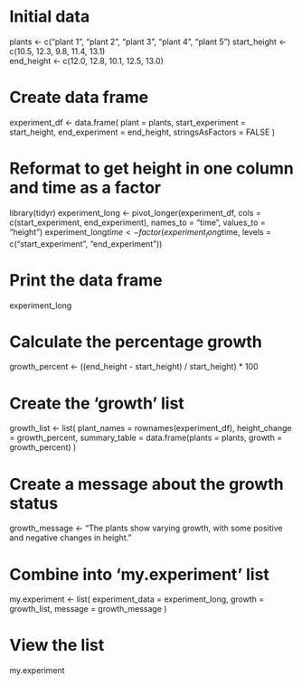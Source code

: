 # Initial data
plants <- c("plant 1", "plant 2", "plant 3", "plant 4", "plant 5")
start_height <- c(10.5, 12.3, 9.8, 11.4, 13.1)  
end_height <- c(12.0, 12.8, 10.1, 12.5, 13.0)   

# Create data frame
experiment_df <- data.frame(
  plant = plants,
  start_experiment = start_height,
  end_experiment = end_height,
  stringsAsFactors = FALSE
)

# Reformat to get height in one column and time as a factor
library(tidyr)
experiment_long <- pivot_longer(experiment_df, 
                                cols = c(start_experiment, end_experiment), 
                                names_to = "time", 
                                values_to = "height")
experiment_long$time <- factor(experiment_long$time, levels = c("start_experiment", "end_experiment"))

# Print the data frame
experiment_long

# Calculate the percentage growth
growth_percent <- ((end_height - start_height) / start_height) * 100

# Create the 'growth' list
growth_list <- list(
  plant_names = rownames(experiment_df),
  height_change = growth_percent,
  summary_table = data.frame(plants = plants, growth = growth_percent)
)

# Create a message about the growth status
growth_message <- "The plants show varying growth, with some positive and negative changes in height."

# Combine into 'my.experiment' list
my.experiment <- list(
  experiment_data = experiment_long,
  growth = growth_list,
  message = growth_message
)

# View the list
my.experiment
